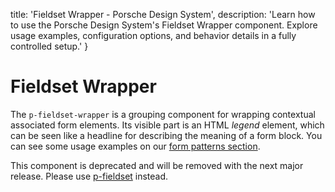 
  title: 'Fieldset Wrapper - Porsche Design System',
  description: 'Learn how to use the Porsche Design System\'s Fieldset Wrapper component. Explore usage examples, configuration options, and behavior details in a fully controlled setup.'
}

# Fieldset Wrapper <ComponentStatus tagName="p-fieldset-wrapper"></ComponentStatus>

The `p-fieldset-wrapper` is a grouping component for wrapping contextual associated form elements. Its visible part is
an HTML _legend_ element, which can be seen like a headline for describing the meaning of a form block. You can see some
usage examples on our [form patterns section](patterns/forms/resources).

<Notification heading="Deprecation hint" heading-tag="h2" state="error">
  This component is deprecated and will be removed with the next major release.
  Please use <a href="components/fieldset">p-fieldset</a> instead.
</Notification>

<Configurator tagName="p-fieldset-wrapper" story={fieldsetWrapperStory} />

